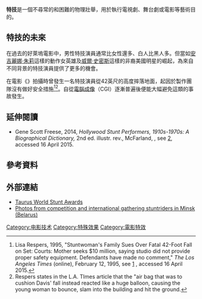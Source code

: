 
'''特技'''是一個不尋常的和困難的物理壯舉，用於執行電視劇、舞台劇或電影等藝術目的。

== 特技的未來 ==
在過去的好萊塢電影中，男性特技演員通常比女性還多、白人比黑人多。但當如[[安吉麗娜·朱莉|安吉麗娜·朱莉]]這樣的動作女英雄及[[威爾·史密斯|威爾·史密斯]]這樣的非裔美國明星的崛起，為來自不同背景的特技演員提供了更多的機會。

在電影《{{le|我吸我吸我吸吸吸|Vampire in Brooklyn}}》拍攝時曾發生一名特技演員從42英尺的高度摔落地面，起因於製作團隊沒有做好安全措施<ref>Lisa Respers, 1995, "Stuntwoman's Family Sues Over Fatal 42-Foot Fall on Set: Courts: Mother seeks $10 million, saying studio did not provide proper safety equipment. Defendants have made no comment," ''The Los Angeles Times'' (online), February 12, 1995, see [https://articles.latimes.com/1995-02-12/local/me-31166_1_proper-safety-equipment] {{Wayback|url=https://articles.latimes.com/1995-02-12/local/me-31166_1_proper-safety-equipment |date=20180401062628 }}, accessed 16 April 2015.</ref><ref>Respers states in the L.A. TImes article that the "air bag that was to cushion Davis' fall instead reacted like a huge balloon, causing the young woman to bounce, slam into the building and hit the ground.</ref>。自從[[電腦成像|電腦成像]]（CGI）逐漸普遍後便能大幅避免這類的事故發生。

== 延伸閱讀 ==
* Gene Scott Freese, 2014, ''Hollywood Stunt Performers, 1910s-1970s: A Biographical Dictionary,'' 2nd ed. illustr. rev., McFarland, {{ISBN|0786476435}}, see [https://books.google.com/books?isbn=0786476435], accessed 16 April 2015.

== 參考資料 ==
{{Reflist}}

== 外部連結 ==
* [http://www.taurusworldstuntawards.com/ Taurus World Stunt Awards] {{Wayback|url=http://www.taurusworldstuntawards.com/ |date=20200615235007 }}
* [http://www.potashnikov.com/gallary/v/reportag/stuntriding/ Photos from competition and international gathering stuntriders in Minsk (Belarus)] {{Wayback|url=http://www.potashnikov.com/gallary/v/reportag/stuntriding/ |date=20200608063204 }}

{{DEFAULTSORT:Stunt}}
[[Category:电影技术|Category:电影技术]]
[[Category:特殊效果|Category:特殊效果]]
[[Category:電影特效|Category:電影特效]]